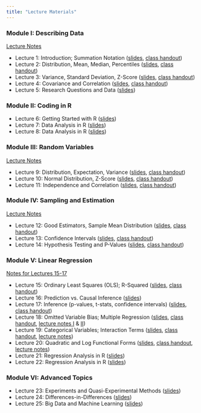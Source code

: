 ```yaml
---
title: "Lecture Materials"
---
```


### Module I: Describing Data 

[Lecture Notes](Notes/Module1-Intro-and-Describing-Data/Describing-Data.pdf)

- Lecture 1: Introduction; Summation Notation ([slides](Lectures/Lecture1/Slides1.pdf), [class handout](Lectures/Lecture1/ClassHandout1.pdf))
- Lecture 2: Distribution, Mean, Median, Percentiles ([slides](Lectures/Lecture2/Slides2.pdf), [class handout](Lectures/Lecture2/ClassHandout2.pdf))
- Lecture 3: Variance, Standard Deviation, Z-Score ([slides](Lectures/Lecture3/Slides3.pdf), [class handout](Lectures/Lecture3/ClassHandout3.pdf))
- Lecture 4: Covariance and Correlation ([slides](Lectures/Lecture4/Slides4.pdf), [class handout](Lectures/Lecture4/ClassHandout4.pdf))
- Lecture 5: Research Questions and Data ([slides](Lectures/Lecture5/Slides5.pdf))

### Module II: Coding in R
- Lecture 6: Getting Started with R ([slides](Lectures/Lecture6-8/Slides6.pdf))
- Lecture 7: Data Analysis in R ([slides](Lectures/Lecture6-8/Slides7.pdf))
- Lecture 8: Data Analysis in R ([slides](Lectures/Lecture6-8/Slides8.pdf))

### Module III: Random Variables

[Lecture Notes](Notes/Module3-Random-Variables/Random-Variables.pdf)

- Lecture 9: Distribution, Expectation, Variance ([slides](Lectures/Lecture9/Slides9.pdf), [class handout](Lectures/Lecture9/ClassHandout9.pdf))
- Lecture 10: Normal Distribution, Z-Score ([slides](Lectures/Lecture10/Slides10.pdf), [class handout](Lectures/Lecture10/ClassHandout10.pdf))
- Lecture 11: Independence and Correlation ([slides](Lectures/Lecture11/Slides11.pdf), [class handout](Lectures/Lecture11/ClassHandout11.pdf))

### Module IV: Sampling and Estimation

[Lecture Notes](Notes/Module4-Sampling-and-Estimation/Sampling-and-Estimation.pdf)

- Lecture 12: Good Estimators, Sample Mean Distribution ([slides](Lectures/Lecture12/Slides12.pdf), [class handout](Lectures/Lecture12/ClassHandout12.pdf))
- Lecture 13: Confidence Intervals ([slides](Lectures/Lecture13/Slides13.pdf), [class handout](Lectures/Lecture13/ClassHandout13.pdf))
- Lecture 14: Hypothesis Testing and P-Values ([slides](Lectures/Lecture14/Slides14.pdf), [class handout](Lectures/Lecture14/ClassHandout14.pdf))

### Module V: Linear Regression

[Notes for Lectures 15-17](Notes/Module5-Linear-Regression/Simple-Linear-Regression.pdf)

- Lecture 15: Ordinary Least Squares (OLS); R-Squared ([slides](Lectures/Lecture15/Slides15.pdf), [class handout](Lectures/Lecture15/ClassHandout15.pdf)) 
- Lecture 16: Prediction vs. Causal Inference ([slides](Lectures/Lecture16/Slides16.pdf))
- Lecture 17: Inference (p-values, t-stats, confidence intervals) ([slides](Lectures/Lecture17/Slides17.pdf), [class handout](Lectures/Lecture17/ClassHandout17.pdf))
- Lecture 18: Omitted Variable Bias; Multiple Regression ([slides](Lectures/Lecture18/Slides18.pdf), [class handout](Lectures/Lecture18/ClassHandout18.pdf), [lecture notes I](Notes/Module5-Linear-Regression/Omitted-Variable-Bias.pdf) & [II](Notes/Module5-Linear-Regression/Multiple-Linear-Regression.pdf))
- Lecture 19: Categorical Variables; Interaction Terms ([slides](Lectures/Lecture19/Slides19.pdf), [class handout](Lectures/Lecture19/ClassHandout19.pdf), [lecture notes](Notes/Module5-Linear-Regression/Dummy-Variables-and-Interaction-Terms.pdf))
- Lecture 20: Quadratic and Log Functional Forms ([slides](Lectures/Lecture20/Slides20.pdf), [class handout](Lectures/Lecture20/ClassHandout20.pdf), [lecture notes](Notes/Module5-Linear-Regression/Functional-Forms.pdf))
- Lecture 21: Regression Analysis in R ([slides](Lectures/Lecture21-22/Slides21.pdf))
- Lecture 22: Regression Analysis in R ([slides](Lectures/Lecture21-22/Slides22.pdf))

### Module VI: Advanced Topics
- Lecture 23: Experiments and Quasi-Experimental Methods ([slides](Lectures/Lecture23/Slides23.pdf))
- Lecture 24: Differences-in-Differences ([slides](Lectures/Lecture24/Slides24.pdf))
- Lecture 25: Big Data and Machine Learning ([slides](Lectures/Lecture25/Slides25.pdf))